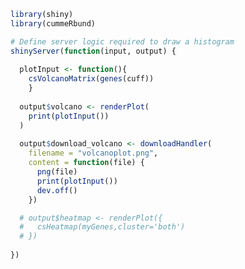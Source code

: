 ```r
library(shiny)
library(cummeRbund)

# Define server logic required to draw a histogram
shinyServer(function(input, output) {
   
  plotInput <- function(){
    csVolcanoMatrix(genes(cuff))
    }
  
  output$volcano <- renderPlot(
    print(plotInput())
  )
  
  output$download_volcano <- downloadHandler(
    filename = "volcanoplot.png",
    content = function(file) {
      png(file)
      print(plotInput())
      dev.off()
    }) 

  # output$heatmap <- renderPlot({
  #   csHeatmap(myGenes,cluster='both')
  # })
  
})

```